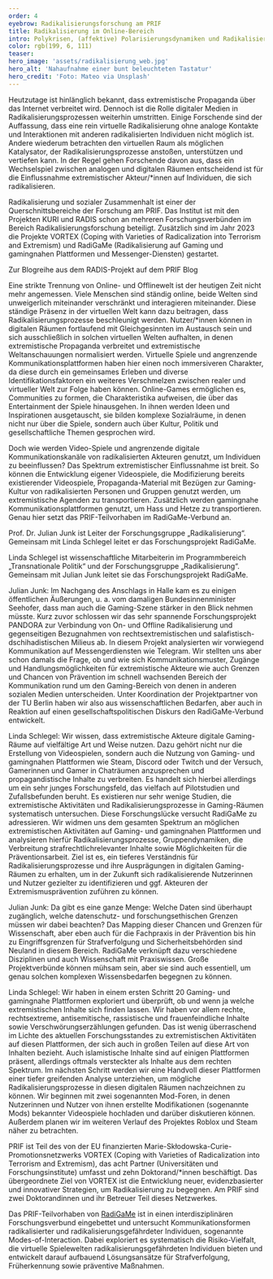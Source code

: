 ```yaml
---
order: 4
eyebrow: Radikalisierungsforschung am PRIF
title: Radikalisierung im Online-Bereich
intro: Polykrisen, (affektive) Polarisierungsdynamiken und Radikalisierungstendenzen gehen Hand in Hand. Egal ob Covid-19 Pandemie, der Ukraine-Krieg oder der wiederaufgeflammte Gaza-Konflikt, extremistische Akteure greifen jene Themen auf und instrumentalisieren sie. So haben gesellschaftspolitische Ereignisse eine hohe Relevanz in Radikalisierungsdynamiken sowie propagandistischem Material. Virtuelle Welten nehmen hier eine zunehmend starke Rolle ein, da sich Konnektivität und Reichweite durch das Netz 2.0 potenziert. Online-Radikalisierung ist einer der Bereiche in der Radikalisierungsforschung am PRIF, die 2023 durch den Start der Projekte VORTEX und RadiGaMe weiter ausgebaut worden ist.
color: rgb(199, 6, 111)
teaser: 
hero_image: 'assets/radikalisierung_web.jpg'
hero_alt: 'Nahaufnahme einer bunt beleuchteten Tastatur'
hero_credit: 'Foto: Mateo via Unsplash'
---
```


<Leadin>Heutzutage ist hinlänglich bekannt,</Leadin> dass extremistische Propaganda über das Internet verbreitet wird. Dennoch ist die Rolle digitaler Medien in Radikalisierungsprozessen weiterhin umstritten. Einige Forschende sind der Auffassung, dass eine rein virtuelle Radikalisierung ohne analoge Kontakte und Interaktionen mit anderen radikalisierten Individuen nicht möglich ist. Andere wiederum betrachten den virtuellen Raum als möglichen Katalysator, der Radikalisierungsprozesse anstoßen, unterstützen und vertiefen kann. In der Regel gehen Forschende davon aus, dass ein Wechselspiel zwischen analogen und digitalen Räumen entscheidend ist für die Einflussnahme extremistischer Akteur/*innen auf Individuen, die sich radikalisieren.

<Callout eyebrow="Infobox" title="Forschung zu Radikalisierung und sozialem Zusammenhalt" expandable={false}>

Radikalisierung und sozialer Zusammenhalt ist einer der Querschnittsbereiche der Forschung am PRIF. Das Institut ist mit den Projekten KURI und RADIS schon an mehreren Forschungsverbünden im Bereich Radikalisierungsforschung beteiligt. Zusätzlich sind im Jahr 2023 die Projekte VORTEX (Coping with Varieties of Radicalization into Terrorism and Extremism) und RadiGaMe (Radikalisierung auf Gaming und gamingnahen Plattformen und Messenger-Diensten) gestartet.

</Callout>

<CallToAction url="https://blog.prif.org/reihen/radis-blogserie-debatten-zu-islamistischem-extremismus/">

Zur Blogreihe aus dem RADIS-Projekt auf dem PRIF Blog

</CallToAction>

Eine strikte Trennung von Online- und Offlinewelt ist der heutigen Zeit nicht mehr angemessen. Viele Menschen sind ständig online, beide Welten sind unweigerlich miteinander verschränkt und interagieren miteinander. Diese ständige Präsenz in der virtuellen Welt kann dazu beitragen, dass Radikalisierungsprozesse beschleunigt werden. Nutzer/*innen können in digitalen Räumen fortlaufend mit Gleichgesinnten im Austausch sein und sich ausschließlich in solchen virtuellen Welten aufhalten, in denen extremistische Propaganda verbreitet und extremistische Weltanschauungen normalisiert werden. Virtuelle Spiele und angrenzende Kommunikationsplattformen haben hier einen noch immersiveren Charakter, da diese durch ein gemeinsames Erleben und diverse Identifikationsfaktoren ein weiteres Verschmelzen zwischen realer und virtueller Welt zur Folge haben können.  Online-Games ermöglichen es, Communities zu formen, die Charakteristika aufweisen, die über das Entertainment der Spiele hinausgehen. In ihnen werden Ideen und Inspirationen ausgetauscht, sie bilden komplexe Sozialräume, in denen nicht nur über die Spiele, sondern auch über Kultur, Politik und gesellschaftliche Themen gesprochen wird. 

Doch wie werden Video-Spiele und angrenzende digitale Kommunikationskanäle von radikalisierten Akteuren genutzt, um Individuen zu beeinflussen? Das Spektrum extremistischer Einflussnahme ist breit. So können die Entwicklung eigener Videospiele, die Modifizierung bereits existierender Videospiele, Propaganda-Material mit Bezügen zur Gaming-Kultur von radikalisierten Personen und Gruppen genutzt werden, um extremistische Agenden zu transportieren. Zusätzlich werden   gamingnahe Kommunikationsplattformen genutzt, um Hass und Hetze zu transportieren. Genau hier setzt das PRIF-Teilvorhaben im RadiGaMe-Verbund an.

<Interview title="Interview mit Linda Schlegel und Julian Junk">

<InterviewParticipant name="Julian Junk" image="assets/Julian_pink_web.jpg" >

Prof. Dr. Julian Junk ist Leiter der Forschungsgruppe „Radikalisierung“. Gemeinsam mit Linda Schlegel leitet er das Forschungsprojekt RadiGaMe.

</InterviewParticipant>

<InterviewParticipant name="Linda Schlegel" image="assets/Linda_web.jpg" >

Linda Schlegel ist wissenschaftliche Mitarbeiterin im Programmbereich „Transnationale Politik“ und der Forschungsgruppe „Radikalisierung“. Gemeinsam mit Julian Junk leitet sie das Forschungsprojekt RadiGaMe.

</InterviewParticipant>

<InterviewQuestion q="Bisher ist das RadiGaMe-Projekt ein Novum. Wie kam es zu dem Projekt?">

Julian Junk: Im Nachgang des Anschlags in Halle kam es zu einigen öffentlichen Äußerungen, u. a. vom damaligen Bundesinnenminister Seehofer, dass man auch die Gaming-Szene stärker in den Blick nehmen müsste. Kurz zuvor schlossen wir das sehr spannende Forschungsprojekt PANDORA zur Verbindung von On- und Offline Radikalisierung und gegenseitigen Bezugnahmen von rechtsextremistischen und salafistisch-dschihadistischen Milieus ab. In diesem Projekt analysierten wir vorwiegend Kommunikation auf Messengerdiensten wie Telegram. Wir stellten uns aber schon damals die Frage, ob und wie sich Kommunikationsmuster, Zugänge und Handlungsmöglichkeiten für extremistische Akteure wie auch Grenzen und Chancen von Prävention im schnell wachsenden Bereich der Kommunikation rund um den Gaming-Bereich von denen in anderen sozialen Medien unterscheiden. Unter Koordination der Projektpartner von der TU Berlin haben wir also aus wissenschaftlichen Bedarfen, aber auch in Reaktion auf einen gesellschaftspolitischen Diskurs den RadiGaMe-Verbund entwickelt.

</InterviewQuestion>

<InterviewQuestion q="Warum ist es wichtig gerade virtuelle Gamingräume auf extremistische Einflussnahmen zu untersuchen? Was sind die Ziele von RadiGaMe?">

Linda Schlegel: Wir wissen, dass extremistische Akteure digitale Gaming-Räume auf vielfältige Art und Weise nutzen. Dazu gehört nicht nur die Erstellung von Videospielen, sondern auch die Nutzung von Gaming- und gamingnahen Plattformen wie Steam, Discord oder Twitch und der Versuch, Gamerinnen und Gamer in Chaträumen anzusprechen und propagandistische Inhalte zu verbreiten. Es handelt sich hierbei allerdings um ein sehr junges Forschungsfeld, das vielfach auf Pilotstudien und Zufallsbefunden beruht. Es existieren nur sehr wenige Studien, die extremistische Aktivitäten und Radikalisierungsprozesse in Gaming-Räumen systematisch untersuchen. Diese Forschungslücke versucht RadiGaMe zu adressieren. Wir widmen uns dem gesamten Spektrum an möglichen extremistischen Aktivitäten auf Gaming- und gamingnahen Plattformen und analysieren hierfür Radikalisierungsprozesse, Gruppendynamiken, die Verbreitung strafrechtlichrelevanter Inhalte sowie Möglichkeiten für die Präventionsarbeit. Ziel ist es, ein tieferes Verständnis für Radikalisierungsprozesse und ihre Ausprägungen in digitalen Gaming-Räumen zu erhalten, um in der Zukunft sich radikalisierende Nutzerinnen und Nutzer gezielter zu identifizieren und ggf. Akteuren der Extremismusprävention zuführen zu können.

</InterviewQuestion>

<InterviewQuestion q="Welche Herausforderung existieren für die Forschung?">

Julian Junk: Da gibt es eine ganze Menge: Welche Daten sind überhaupt zugänglich, welche datenschutz- und forschungsethischen Grenzen müssen wir dabei beachten? Das Mapping dieser Chancen und Grenzen für Wissenschaft, aber eben auch für die Fachpraxis in der Prävention bis hin zu Eingriffsgrenzen für Strafverfolgung und Sicherheitsbehörden sind Neuland in diesem Bereich. RadiGaMe verknüpft dazu verschiedene Disziplinen und auch Wissenschaft mit Praxiswissen. Große Projektverbünde können mühsam sein, aber sie sind auch essentiell, um genau solchen komplexen Wissensbedarfen begegnen zu können.

</InterviewQuestion>

<InterviewQuestion q="Gibt es bereits erste Explorationsergebnisse und was folgt nun?">

Linda Schlegel: Wir haben in einem ersten Schritt 20 Gaming- und gamingnahe Plattformen exploriert und überprüft, ob und wenn ja welche extremistischen Inhalte sich finden lassen. Wir haben vor allem rechte, rechtsextreme, antisemitische, rassistische und frauenfeindliche Inhalte sowie Verschwörungserzählungen gefunden. Das ist wenig überraschend im Lichte des aktuellen Forschungsstandes zu extremistischen Aktivitäten auf diesen Plattformen, der sich auch in großen Teilen auf diese Art von Inhalten bezieht. Auch islamistische Inhalte sind auf einigen Plattformen präsent, allerdings oftmals versteckter als Inhalte aus dem rechten Spektrum. Im nächsten Schritt werden wir eine Handvoll dieser Plattformen einer tiefer greifenden Analyse unterziehen, um mögliche Radikalisierungsprozesse in diesen digitalen Räumen nachzeichnen zu können. Wir beginnen mit zwei sogenannten Mod-Foren, in denen Nutzerinnen und Nutzer von ihnen erstellte Modifikationen (sogenannte Mods) bekannter Videospiele hochladen und darüber diskutieren können. Außerdem planen wir im weiteren Verlauf des Projektes Roblox und Steam näher zu betrachten.

</InterviewQuestion>

</Interview>

<Callout eyebrow="Infobox" title="Neue Projekte in der Forschungsgruppe Radikalisierung" expandable={false}>

PRIF ist Teil des von der EU finanzierten Marie-Skłodowska-Curie-Promotionsnetzwerks VORTEX (Coping with Varieties of Radicalization into Terrorism and Extremism), das acht Partner (Universitäten und Forschungsinstitute) umfasst und zehn Doktorand/*innen beschäftigt. Das übergeordnete Ziel von VORTEX ist die Entwicklung neuer, evidenzbasierter und innovativer Strategien, um Radikalisierung zu begegnen. Am PRIF sind zwei Doktorandinnen und ihr Betreuer Teil dieses Netzwerkes. 

Das PRIF-Teilvorhaben von [RadiGaMe](https://www.radigame.de/) ist in einen interdisziplinären Forschungsverbund eingebettet und untersucht Kommunikationsformen radikalisierter und radikalisierungsgefährdeter Individuen, sogenannte Modes-of-Interaction. Dabei exploriert es systematisch die Risiko-Vielfalt, die virtuelle Spielewelten radikalisierungsgefährdeten Individuen bieten und entwickelt darauf aufbauend Lösungsansätze für Strafverfolgung, Früherkennung sowie präventive Maßnahmen.
</Callout>